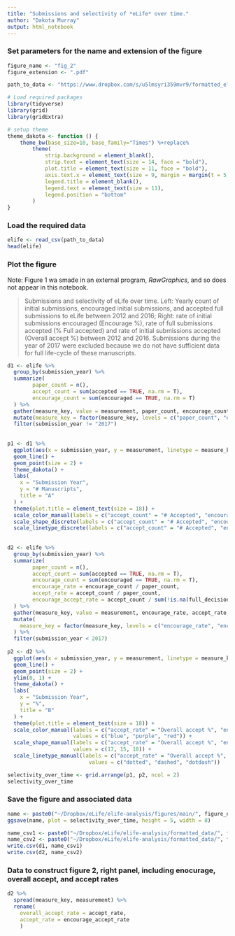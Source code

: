 ```yaml
---
title: "Submissions and selectivity of *eLife* over time."
author: "Dakota Murray"
output: html_notebook
---
```


### Set parameters for the name and extension of the figure
```r
figure_name <- "fig_2"
figure_extension <- ".pdf"

path_to_data <- "https://www.dropbox.com/s/u5lmsyri359mvr9/formatted_elife.csv?dl=1"
```

```r
# Load required packages
library(tidyverse)
library(grid)
library(gridExtra)

# setup theme
theme_dakota <- function () { 
    theme_bw(base_size=10, base_family="Times") %+replace% 
        theme(
            strip.background = element_blank(),
            strip.text = element_text(size = 14, face = "bold"),
            plot.title = element_text(size = 11, face = "bold"),
            axis.text.x = element_text(size = 9, margin = margin(t = 5, b = 5)),
            legend.title = element_blank(),
            legend.text = element_text(size = 11),
            legend.position = "bottom"
        )
}
```

### Load the required data
```r
elife <- read_csv(path_to_data)
head(elife)
```


### Plot the figure

Note: Figure 1 wa smade in an external program, *RawGraphics*, and so does not appear in this notebook. 

> Submissions and selectivity of eLife over time. Left: Yearly count of initial submissions, encouraged initial submissions, and accepted full submissions to eLife between 2012 and 2016; Right: rate of initial submissions encouraged (Encourage %), rate of full submissions accepted (% Full accepted) and rate of initial submissions accepted (Overall accept %) between 2012 and 2016. Submissions during the year of 2017 were excluded because we do not have sufficient data for full life-cycle of these manuscripts. 

```r
d1 <- elife %>%
  group_by(submission_year) %>%
  summarize(
        paper_count = n(),
        accept_count = sum(accepted == TRUE, na.rm = T),
        encourage_count = sum(encouraged == TRUE, na.rm = T)
  ) %>%
  gather(measure_key, value = measurement, paper_count, encourage_count, accept_count) %>%
  mutate(measure_key = factor(measure_key, levels = c("paper_count", "encourage_count", "accept_count"))) %>%
  filter(submission_year != "2017")
  
  
p1 <- d1 %>%
  ggplot(aes(x = submission_year, y = measurement, linetype = measure_key, color = measure_key, shape = measure_key)) +
  geom_line() +
  geom_point(size = 2) +
  theme_dakota() +
  labs(
    x = "Submission Year",
    y = "# Manuscripts",
    title = "A"
  ) +
  theme(plot.title = element_text(size = 18)) +
  scale_color_manual(labels = c("accept_count" = "# Accepted", "encourage_count" = "# Encouraged", "paper_count" = "# Submitted"), values = c("black", "blue", "red")) +
  scale_shape_discrete(labels = c("accept_count" = "# Accepted", "encourage_count" = "# Encouraged", "paper_count" = "# Submitted")) +
  scale_linetype_discrete(labels = c("accept_count" = "# Accepted", "encourage_count" = "# Encouraged", "paper_count" = "# Submitted"))
  
  
d2 <- elife %>%
  group_by(submission_year) %>%
  summarize(
        paper_count = n(),
        accept_count = sum(accepted == TRUE, na.rm = T),
        encourage_count = sum(encouraged == TRUE, na.rm = T),
        encourage_rate = encourage_count / paper_count,
        accept_rate = accept_count / paper_count,
        encourage_accept_rate = accept_count / sum(!is.na(full_decision_made) & full_decision_made)
  ) %>%
  gather(measure_key, value = measurement, encourage_rate, accept_rate, encourage_accept_rate) %>%
  mutate(
    measure_key = factor(measure_key, levels = c("encourage_rate", "encourage_accept_rate", "accept_rate"))
  ) %>%
  filter(submission_year < 2017)
  
p2 <- d2 %>%
  ggplot(aes(x = submission_year, y = measurement, linetype = measure_key, color = measure_key, shape = measure_key)) +
  geom_line() +
  geom_point(size = 2) +
  ylim(0, 1) +
  theme_dakota() +
  labs(
    x = "Submission Year",
    y = "%",
    title = "B"
  ) +
  theme(plot.title = element_text(size = 18)) +
  scale_color_manual(labels = c("accept_rate" = "Overall accept %", "encourage_rate" = "Encourage %", "encourage_accept_rate" = "% Full accepted"), 
                     values = c("blue", "purple", "red")) +
  scale_shape_manual(labels = c("accept_rate" = "Overall accept %", "encourage_rate" = "Encourage %", "encourage_accept_rate" = "% Full accepted"),
                     values = c(17, 15, 18)) +
  scale_linetype_manual(labels = c("accept_rate" = "Overall accept %", "encourage_rate" = "Encourage %", "encourage_accept_rate" = "% Full accepted"), 
                          values = c("dotted", "dashed", "dotdash"))

selectivity_over_time <- grid.arrange(p1, p2, ncol = 2)
selectivity_over_time
```

### Save the figure and associated data
```r
name <- paste0("~/Dropbox/eLife/elife-analysis/figures/main/", figure_name, figure_extension)
ggsave(name, plot = selectivity_over_time, height = 5, width = 8)

name_csv1 <- paste0("~/Dropbox/eLife/elife-analysis/formatted_data/", figure_name, "_leftpanel_data.csv")
name_csv2 <- paste0("~/Dropbox/eLife/elife-analysis/formatted_data/", figure_name, "_rightpanel_data.csv")
write.csv(d1, name_csv1)
write.csv(d2, name_csv2)
```

### Data to construct figure 2, right panel, including enocurage, overall accept, and accept rates
```r
d2 %>% 
  spread(measure_key, measurement) %>%
  rename(
    overall_accept_rate = accept_rate,
    accept_rate = encourage_accept_rate
    )
```

